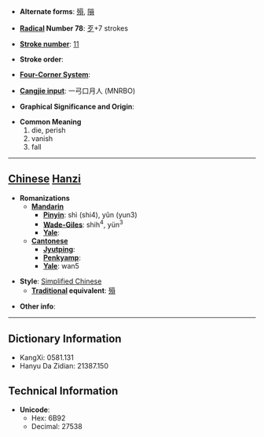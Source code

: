 * '''Alternate forms''': [[殞]], [[隕]]

* '''[[Wiktionary:Chinese radical index| Radical]] Number 78''': [[Wiktionary:Chinese radical index 歹|歹]]+7 strokes

* '''[[Wiktionary:Chinese total strokes index|Stroke number]]''': [[Wiktionary:Chinese total strokes index 11|11]]

* '''Stroke order''': 

* '''[[Wiktionary:Chinese four corner index|Four-Corner System]]''': 

* '''[[Wiktionary:Chinese Cangjie index|Cangjie input]]''': 一弓口月人 (MNRBO)

* '''Graphical Significance and Origin''': 

* '''Common Meaning'''
*#die, perish
*# vanish
*# fall


----

== [[Chinese]] [[Hanzi]] ==

* '''Romanizations'''
** '''[[Mandarin]]'''
*** '''[[Pinyin]]''': shì (shi4), yǔn (yun3)
*** '''[[Wade-Giles]]''': shih<sup>4</sup>, yün<sup>3</sup>
*** '''[[Yale]]''': 
** '''[[Cantonese]]'''
*** '''[[Jyutping]]''':
*** '''[[Penkyamp]]''': 
*** '''[[Yale]]''': wan5

* '''Style''': [[Simplified Chinese]] 
** '''[[Traditional Chinese|Traditional]] equivalent''': [[殞]]

* '''Other info''': 

----

== Dictionary Information ==

* KangXi: 0581.131
* Hanyu Da Zidian: 21387.150

== Technical Information ==

* '''Unicode''':
** Hex: 6B92
** Decimal: 27538